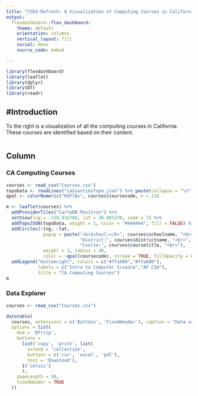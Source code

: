 ```yaml
---
title: "CSEd-Refresh: A Visualization of Computing Courses in California"
output: 
  flexdashboard::flex_dashboard:
    theme: default
    orientation: columns
    vertical_layout: fill
    social: menu
    source_code: embed

---
```


```r
library(flexdashboard)
library(leaflet)
library(dplyr)
library(DT)
library(readr)
```

#Introduction {.sidebar}
-----------------------------------------------------------------------

To the right is a visualization of all the computing courses in California. These courses are identified based on their content. 

```r

```


Column {data-width=650 .tabset .tabset-fade}
-----------------------------------------------------------------------

### CA Computing Courses

```r
courses <- read_csv("Courses.csv")
topoData <- readLines("caCountiesTopo.json") %>% paste(collapse = "\n")
qpal <- colorNumeric("RdYlBu", courses$coursecode, n = 13)

m <- leaflet(courses) %>%
  addProviderTiles("CartoDB.Positron") %>%
  setView(lng = -119.016768, lat = 36.065230, zoom = 7) %>%
  addTopoJSON(topoData, weight = 1, color = "#444444", fill = FALSE) %>%
  addCircles(~lng, ~lat, 
              popup = paste("<b>School:</b>", courses$schoolname, "<br>", 
                            "District:", courses$districtname, "<br>",
                            "Course:", courses$coursetitle, "<br>"), 
              weight = 3, radius = 40,
              color = ~qpal(coursecode), stroke = TRUE, fillOpacity = 0.8) %>%
  addLegend("bottomright", colors = c("#ffa500","#ffa800"), 
            labels = c("Intro to Computer Science","AP CSA"),
            title = "CA Computing Courses")
m
```

### Data Explorer

```r
courses <- read_csv("Courses.csv")

datatable(
  courses, extensions = c('Buttons', 'FixedHeader'), caption = "Data source:www.cde.gov", 
  options = list(
    dom = 'Bfrtip',
    buttons = 
      list('copy', 'print', list(
        extend = 'collection', 
        buttons = c('csv', 'excel', 'pdf'),
        text = 'Download'),
      I('colvis')
      ),
    pageLength = 50,
    fixedHeader = TRUE
  ))
```


